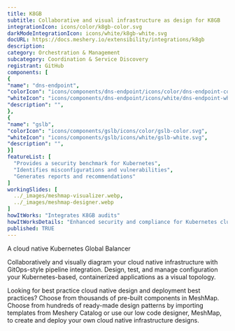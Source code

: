 ```yaml
---
title: K8GB
subtitle: Collaborative and visual infrastructure as design for K8GB
integrationIcon: icons/color/k8gb-color.svg
darkModeIntegrationIcon: icons/white/k8gb-white.svg
docURL: https://docs.meshery.io/extensibility/integrations/k8gb
description: 
category: Orchestration & Management
subcategory: Coordination & Service Discovery
registrant: GitHub
components: [
{
"name": "dns-endpoint",
"colorIcon": "icons/components/dns-endpoint/icons/color/dns-endpoint-color.svg",
"whiteIcon": "icons/components/dns-endpoint/icons/white/dns-endpoint-white.svg",
"description": "",
},
{
"name": "gslb",
"colorIcon": "icons/components/gslb/icons/color/gslb-color.svg",
"whiteIcon": "icons/components/gslb/icons/white/gslb-white.svg",
"description": "",
}]
featureList: [
  "Provides a security benchmark for Kubernetes",
  "Identifies misconfigurations and vulnerabilities",
  "Generates reports and recommendations"
]
workingSlides: [
  ../_images/meshmap-visualizer.webp,
  ../_images/meshmap-designer.webp
]
howItWorks: "Integrates K8GB audits"
howItWorksDetails: "Enhanced security and compliance for Kubernetes clusters"
published: TRUE
---
```

<p>
A cloud native Kubernetes Global Balancer
</p>
<p>
    Collaboratively and visually diagram your cloud native infrastructure with GitOps-style pipeline integration. Design, test, and manage configuration your Kubernetes-based, containerized applications as a visual topology.
</p>
<p>
    Looking for best practice cloud native design and deployment best practices? Choose from thousands of pre-built components in MeshMap. Choose from hundreds of ready-made design patterns by importing templates from Meshery Catalog or use our low code designer, MeshMap, to create and deploy your own cloud native infrastructure designs.
</p>

